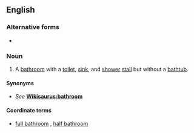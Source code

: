 ==English==
===Alternative forms===
* {{l|en|three-quarter bath}}

===Noun===
{{en-noun|head=[[three-quarter]] [[bathroom]]}}
# {{label|en|US}} A [[bathroom]] with a [[toilet]], [[sink]], and [[shower]] [[stall]] but without a [[bathtub]].

====Synonyms====
* ''See'' '''[[Wikisaurus:bathroom]]'''

====Coordinate terms====
* [[full bathroom]] {{qualifier|containing a bathtub}}, [[half bathroom]] {{qualifier|containing no shower}}
